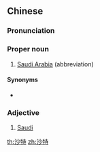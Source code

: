 ==Chinese==
{{zh-forms}}

===Pronunciation===
{{zh-pron
|m=Shātè
|c=saa1 dak6
|cat=pn,a
}}

===Proper noun===
{{zh-proper noun}}

# [[Saudi Arabia]] (abbreviation)

====Synonyms====
* {{zh-l|沙特阿拉伯}}

===Adjective===
{{zh-adj}}

# [[Saudi]]

{{zh-cat|Countries}}

[[th:沙特]]
[[zh:沙特]]